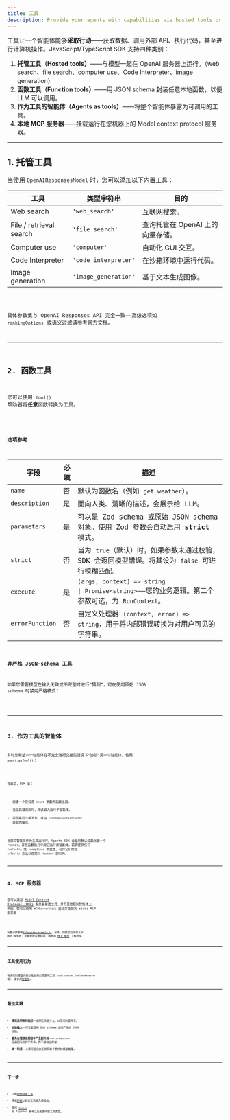 ```yaml
---
title: 工具
description: Provide your agents with capabilities via hosted tools or custom function tools
---
```



工具让一个智能体能够**采取行动**——获取数据、调用外部 API、执行代码，甚至进行计算机操作。JavaScript/TypeScript SDK 支持四种类别：

1. **托管工具（Hosted tools）**——与模型一起在 OpenAI 服务器上运行。（web search、file search、computer use、Code Interpreter、image generation）
2. **函数工具（Function tools）**——用 JSON schema 封装任意本地函数，以便 LLM 可以调用。
3. **作为工具的智能体（Agents as tools）**——将整个智能体暴露为可调用的工具。
4. **本地 MCP 服务器**——挂载运行在您机器上的 Model context protocol 服务器。

---

## 1. 托管工具

当使用 `OpenAIResponsesModel` 时，您可以添加以下内置工具：

| 工具                    | 类型字符串           | 目的                             |
| ----------------------- | -------------------- | -------------------------------- |
| Web search              | `'web_search'`       | 互联网搜索。                     |
| File / retrieval search | `'file_search'`      | 查询托管在 OpenAI 上的向量存储。 |
| Computer use            | `'computer'`         | 自动化 GUI 交互。                |
| Code Interpreter        | `'code_interpreter'` | 在沙箱环境中运行代码。           |
| Image generation        | `'image_generation'` | 基于文本生成图像。               |

<Code lang="typescript" code={toolsHostedToolsExample} title="Hosted tools" />

具体参数集与 OpenAI Responses API 完全一致——高级选项如 `rankingOptions` 或语义过滤请参考官方文档。

---

## 2. 函数工具

您可以使用 `tool()` 帮助器将**任意**函数转换为工具。

<Code
  lang="typescript"
  code={toolsFunctionExample}
  title="Function tool with Zod parameters"
/>

### 选项参考

| 字段            | 必填 | 描述                                                                                                                                                                                          |
| --------------- | ---- | --------------------------------------------------------------------------------------------------------------------------------------------------------------------------------------------- |
| `name`          | 否   | 默认为函数名（例如 `get_weather`）。                                                                                                                                                          |
| `description`   | 是   | 面向人类、清晰的描述，会展示给 LLM。                                                                                                                                                          |
| `parameters`    | 是   | 可以是 Zod schema 或原始 JSON schema 对象。使用 Zod 参数会自动启用 **strict** 模式。                                                                                                          |
| `strict`        | 否   | 当为 `true`（默认）时，如果参数未通过校验，SDK 会返回模型错误。将其设为 `false` 可进行模糊匹配。                                                                                              |
| `execute`       | 是   | `(args, context) => string                                                                                               \| Promise<string>`——您的业务逻辑。第二个参数可选，为 `RunContext`。 |
| `errorFunction` | 否   | 自定义处理器 `(context, error) => string`，用于将内部错误转换为对用户可见的字符串。                                                                                                           |

### 非严格 JSON‑schema 工具

如果您需要模型在输入无效或不完整时进行“猜测”，可在使用原始 JSON schema 时禁用严格模式：

<Code
  lang="typescript"
  code={nonStrictSchemaTools}
  title="Non-strict JSON schema tools"
/>

---

## 3. 作为工具的智能体

有时您希望一个智能体在不完全进行交接的情况下“协助”另一个智能体。使用 `agent.asTool()`：

<Code lang="typescript" code={agentsAsToolsExample} title="Agents as tools" />

在底层，SDK 会：

- 创建一个仅包含 `input` 参数的函数工具。
- 当工具被调用时，用该输入运行子智能体。
- 返回最后一条消息，或由 `customOutputExtractor` 提取的输出。

当您将智能体作为工具运行时，Agents SDK 会使用默认设置创建一个 runner，并在函数执行中用它运行该智能体。若需提供任何 `runConfig` 或 `runOptions` 的属性，可将它们传给 `asTool()` 方法以自定义 runner 的行为。

---

## 4. MCP 服务器

您可以通过 [Model Context Protocol (MCP)](https://modelcontextprotocol.io/) 服务器暴露工具，并将其挂载到智能体上。
例如，您可以使用 `MCPServerStdio` 启动并连接到 stdio MCP 服务器：

<Code lang="typescript" code={mcpLocalServer} title="Local MCP server" />

完整示例参考[`filesystem-example.ts`](https://github.com/openai/openai-agents-js/tree/main/examples/mcp/filesystem-example.ts)。另外，如果您在寻找关于 MCP 服务器工具集成的完整指南，请参阅 [MCP 集成](/openai-agents-js/zh/guides/mcp) 了解详情。

---

## 工具使用行为

有关控制模型何时以及如何必须使用工具（`tool_choice`、`toolUseBehavior` 等），请参阅[智能体](/openai-agents-js/zh/guides/agents#forcing-tool-use)。

---

## 最佳实践

- **简短且明确的描述**——说明工具做什么，以及何时使用它。
- **校验输入**——尽可能使用 Zod schema 进行严格的 JSON 校验。
- **避免在错误处理器中产生副作用**——`errorFunction` 应返回有用的字符串，而不是抛出异常。
- **单一职责**——小而可组合的工具有助于更好的模型推理。

---

## 下一步

- 了解[强制使用工具](/openai-agents-js/zh/guides/agents#forcing-tool-use)。
- 添加[护栏](/openai-agents-js/zh/guides/guardrails)以验证工具输入或输出。
- 查阅 [`tool()`](/openai-agents-js/openai/agents/functions/tool) 的 TypeDoc 参考以及各类托管工具类型。
